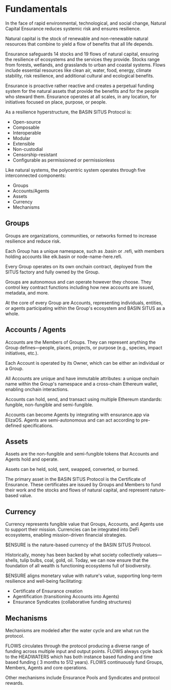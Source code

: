 # Fundamentals

In the face of rapid environmental, technological, and social change, Natural Capital Ensurance reduces systemic risk and ensures resilience.  

Natural capital is the stock of renewable and non-renewable natural resources that combine to yield a flow of benefits that all life depends.

Ensurance safeguards 14 stocks and 19 flows of natural capital, ensuring the resilience of ecosystems and the services they provide. Stocks range from forests, wetlands, and grasslands to urban and coastal systems. Flows include essential resources like clean air, water, food, energy, climate stability, risk resilience, and additional cultural and ecological benefits.

Ensurance is proactive rather reactive and creates a perpetual funding system for the natural assets that provide the benefits and for the people who steward them. Ensurance operates at all scales, in any location, for initiatives focused on place, purpose, or people.

As a resilience hyperstructure, the BASIN SITUS Protocol is:
- Open-source
- Composable
- Interoperable
- Modular
- Extensible
- Non-custodial
- Censorship-resistant
- Configurable as permissioned or permissionless

Like natural systems, the polycentric system operates through five interconnected components:
- Groups 
- Accounts/Agents
- Assets
- Currency
- Mechanisms

## Groups

Groups are organizations, communities, or networks formed to increase resilience and reduce risk.

Each Group has a unique namespace, such as .basin or .refi, with members holding accounts like elk.basin or node-name-here.refi.

Every Group operates on its own onchain contract, deployed from the SITUS factory and fully owned by the Group.

Groups are autonomous and can operate however they choose. They control key contract functions including how new accounts are issued, metadata, and more.

At the core of every Group are Accounts, representing individuals, entities, or agents participating within the Group's ecosystem and BASIN SITUS as a whole.

## Accounts / Agents

Accounts are the Members of Groups. They can represent anything the Group defines—people, places, projects, or purpose (e.g., species, impact initiatives, etc.).

Each Account is operated by its Owner, which can be either an individual or a Group.

All Accounts are unique and have immutable attributes: a unique onchain name within the Group's namespace and a cross-chain Ethereum wallet, enabling onchain interactions.

Accounts can hold, send, and transact using multiple Ethereum standards: fungible, non-fungible and semi-fungible.

Accounts can become Agents by integrating with ensurance.app via ElizaOS. Agents are semi-autonomous and can act according to pre-defined specifications.

## Assets

Assets are the non-fungible and semi-fungible tokens that Accounts and Agents hold and operate.

Assets can be held, sold, sent, swapped, converted, or burned.

The primary asset in the BASIN SITUS Protocol is the Certificate of Ensurance. These certificates are issued by Groups and Members to fund their work and the stocks and flows of natural capital, and represent nature-based value.

## Currency

Currency represents fungible value that Groups, Accounts, and Agents use to support their mission. Currencies can be integrated into DeFi ecosystems, enabling mission-driven financial strategies.

$ENSURE is the nature-based currency of the BASIN SITUS Protocol.

Historically, money has been backed by what society collectively values—shells, tulip bulbs, coal, gold, oil. Today, we can now ensure that the foundation of all wealth is functioning ecosystems full of biodiversity.

$ENSURE aligns monetary value with nature's value, supporting long-term resilience and well-being facilitating:

- Certificate of Ensurance creation
- Agentification (transitioning Accounts into Agents)
- Ensurance Syndicates (collaborative funding structures)

## Mechanisms

Mechanisms are modeled after the water cycle and are what run the protocol.

FLOWS circulates through the protocol producing a diverse range of funding across multiple input and output points. FLOWS always cycle back to the HEADWATERS which has both instance based funding and time based funding ( 3 months to 512 years).  FLOWS continuously fund Groups, Members, Agents and core operations.

Other mechanisms include Ensurance Pools and Syndicates and protocol rewards. 
